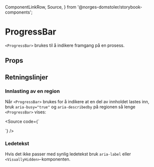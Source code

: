  ComponentLinkRow,
  Source,
} from '@norges-domstoler/storybook-components';

<Meta of={ProgressBarStories} />

# ProgressBar

<ComponentLinkRow
  docsHref="https://design.domstol.no/987b33f71/p/57aa58-divider/b/587136"
  figmaHref="https://www.figma.com/file/ewqSDmkgqDQ5PyOsRp4V5b/?node-id=3209%3A94239"
  githubHref="https://github.com/domstolene/designsystem/tree/main/packages/components/src/components/ProgressBar"
  storybookHref="https://domstolene.github.io/designsystem/?path=/story/dds-components-divider--default"
  withBottomSpacing
/>

`<ProgressBar>` brukes til å indikere framgang på en prosess.

## Props

<Canvas of={ProgressBarStories.Default} sourceState="shown" />
<Controls of={ProgressBarStories.Default} />

## Retningslinjer

### Innlasting av en region

Når `<ProgressBar>` brukes for å indikere at en del av innholdet lastes inn, bruk `aria-busy="true"` og `aria-describedby` på regionen så lenge `<ProgressBar>` vises:

<Source
  code={`
<div aria-busy="true" aria-describedby="progress-id">
  <ProgressBar id="progress-id" />
</div>
`}
/>

### Ledetekst

Hvis det ikke passer med synlig ledetekst bruk `aria-label` eller `<VisuallyHidden>`-komponenten.
